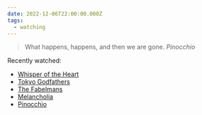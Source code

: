 ```yaml
---
date: 2022-12-06T22:00:00.000Z
tags:
  - watching
---
```

> What happens, happens, and then we are gone.
> <cite><i>Pinocchio</i></cite>

Recently watched:

* [Whisper of the Heart](https://letterboxd.com/film/whisper-of-the-heart/)
* [Tokyo Godfathers](https://letterboxd.com/film/tokyo-godfathers/)
* [The Fabelmans](https://letterboxd.com/film/the-fabelmans/)
* [Melancholia](https://letterboxd.com/film/melancholia/)
* [Pinocchio](https://letterboxd.com/film/guillermo-del-toros-pinocchio/)